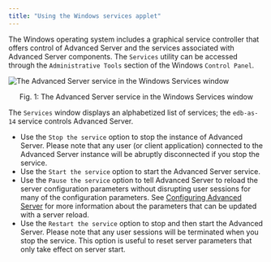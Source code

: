 ```yaml
---
title: "Using the Windows services applet"
---
```


<div id="using_the_windows_services_applet" class="registered_link"></div>

The Windows operating system includes a graphical service controller that offers control of Advanced Server and the services associated with Advanced Server components. The `Services` utility can be accessed through the `Administrative Tools` section of the Windows `Control Panel`.

![The Advanced Server service in the Windows Services window](../images/advanced_server_services.png)

<div style="text-align: center"> Fig. 1: The Advanced Server service in the Windows Services window </div>

The `Services` window displays an alphabetized list of services; the `edb-as-14` service controls Advanced Server.

-   Use the `Stop the service` option to stop the instance of Advanced Server. Please note that any user (or client application) connected to the Advanced Server instance will be abruptly disconnected if you stop the service.
-   Use the `Start the service` option to start the Advanced Server service.
-   Use the `Pause the service` option to tell Advanced Server to reload the server configuration parameters without disrupting user sessions for many of the configuration parameters. See [Configuring Advanced Server](../06_configuring_advanced_server/#configuring_advanced_server) for more information about the parameters that can be updated with a server reload.
-   Use the `Restart the service` option to stop and then start the Advanced Server. Please note that any user sessions will be terminated when you stop the service. This option is useful to reset server parameters that only take effect on server start.
